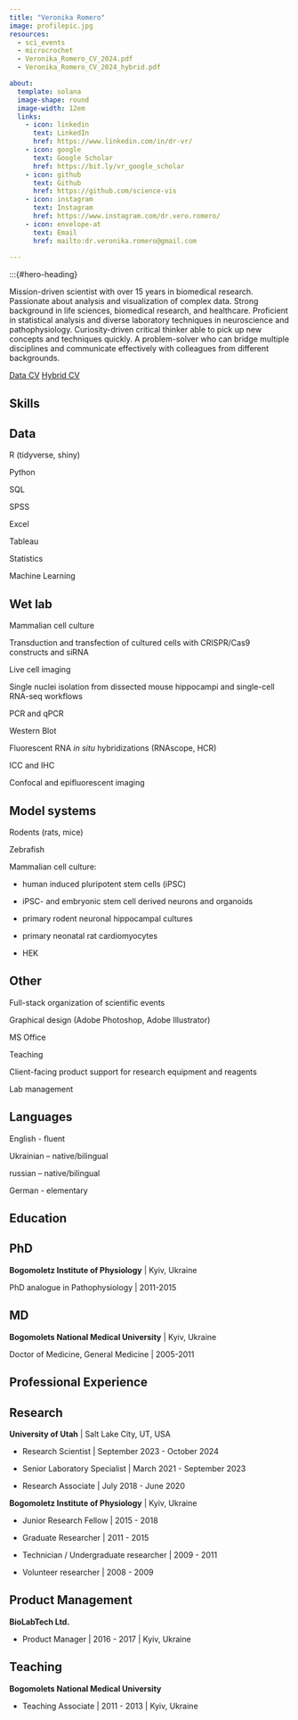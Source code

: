 ```yaml
---
title: "Veronika Romero"
image: profilepic.jpg
resources: 
  - sci_events
  - microcrochet
  - Veronika_Romero_CV_2024.pdf
  - Veronika_Romero_CV_2024_hybrid.pdf

about:
  template: solana
  image-shape: round
  image-width: 12em
  links:
    - icon: linkedin
      text: LinkedIn
      href: https://www.linkedin.com/in/dr-vr/
    - icon: google
      text: Google Scholar
      href: https://bit.ly/vr_google_scholar
    - icon: github
      text: Github
      href: https://github.com/science-vis
    - icon: instagram
      text: Instagram
      href: https://www.instagram.com/dr.vero.romero/
    - icon: envelope-at
      text: Email
      href: mailto:dr.veronika.romero@gmail.com
      
---
```

:::{#hero-heading}

Mission-driven scientist with over 15 years in biomedical research.  Passionate about analysis and visualization of complex data. Strong background in life sciences, biomedical research, and healthcare. Proficient in statistical analysis and diverse laboratory techniques in neuroscience and pathophysiology. Curiosity-driven critical thinker able to pick up new concepts and techniques quickly. A problem-solver who can bridge multiple disciplines and communicate effectively with colleagues from different backgrounds. 

[Data CV](Veronika_Romero_CV_2024.pdf){.btn .btn-outline-primary .btn role="button" data-toggle="tooltip" target="_blank" title="Data CV"} [Hybrid CV](Veronika_Romero_CV_2024_hybrid.pdf){.btn .btn-outline-primary .btn role="button" data-toggle="tooltip" target="_blank" title="Hybrid CV"}


## Skills
::: {.panel-tabset}
## Data

R (tidyverse, shiny)

Python

SQL

SPSS

Excel

Tableau

Statistics

Machine Learning

## Wet lab

Mammalian cell culture

Transduction and transfection of cultured cells with CRISPR/Cas9 constructs and siRNA

Live cell imaging

Single nuclei isolation from dissected mouse hippocampi and single-cell RNA-seq workflows

PCR and qPCR

Western Blot

Fluorescent RNA *in situ* hybridizations (RNAscope, HCR)

ICC and IHC

Confocal and epifluorescent imaging


## Model systems

Rodents (rats, mice)

Zebrafish

Mammalian cell culture: 

  + human induced pluripotent stem cells (iPSC)

  + iPSC- and embryonic stem cell derived neurons and organoids

  + primary rodent neuronal hippocampal cultures
  
  + primary neonatal rat cardiomyocytes

  + HEK



## Other

Full-stack organization of scientific events

Graphical design (Adobe Photoshop, Adobe Illustrator)

MS Office

Teaching

Client-facing product support for research equipment and reagents

Lab management

## Languages

English - fluent

Ukrainian – native/bilingual

russian – native/bilingual

German - elementary
:::

## Education

::: {.panel-tabset}
## PhD

**Bogomoletz Institute of Physiology** | Kyiv, Ukraine

PhD analogue in Pathophysiology | 2011-2015

## MD
**Bogomolets National Medical University** | Kyiv, Ukraine

Doctor of Medicine, General Medicine | 2005-2011

:::


## Professional Experience

::: {.panel-tabset}

## Research

**University of Utah** | Salt Lake City, UT, USA

* Research Scientist | September 2023 - October 2024

* Senior Laboratory Specialist | March 2021 - September 2023

* Research Associate | July 2018 - June 2020


**Bogomoletz Institute of Physiology** | Kyiv, Ukraine

* Junior Research Fellow | 2015 - 2018

* Graduate Researcher | 2011 - 2015

* Technician / Undergraduate researcher | 2009 - 2011

* Volunteer researcher | 2008 - 2009

## Product Management

**BioLabTech Ltd.**

* Product Manager | 2016 - 2017 | Kyiv, Ukraine

## Teaching

**Bogomolets National Medical University**

* Teaching Associate | 2011 - 2013 | Kyiv, Ukraine

:::



